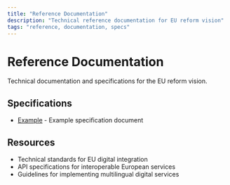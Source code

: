 ```yaml
---
title: "Reference Documentation"
description: "Technical reference documentation for EU reform vision"
tags: "reference, documentation, specs"
---
```


# Reference Documentation

Technical documentation and specifications for the EU reform vision.

## Specifications

- [Example](/docs/reference/example) - Example specification document

## Resources

- Technical standards for EU digital integration
- API specifications for interoperable European services
- Guidelines for implementing multilingual digital services